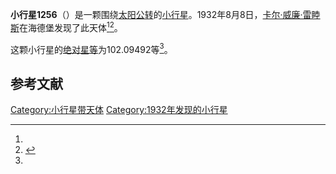 {{Infobox planet
| bgcolour = #FFFFC0
| name = 1256 Normannia
| symbol = 
| image = 
| caption = 
| discovery = yes
| discovery_ref = 
| discoverer = [[卡尔·威廉·雷睦斯|卡尔·威廉·雷睦斯]]
| discovery_site = [[海德堡|海德堡]] 
| discovered = 1932年8月8日
| designations = yes
| mp_name = 
| named_after = 
| alt_names = 1932 PD/ 1930 KO
| mp_category = [[外小行星带|外小行星带]]
| orbit_ref = <ref name="a">[http://ssd.jpl.nasa.gov/sbdb.cgi?sstr=1256 1256 Normannia] {{Wayback|url=http://ssd.jpl.nasa.gov/sbdb.cgi?sstr=1256 |date=20140828214208 }}，小行星數據庫瀏覽器（JPL Small-Body Database Browser）－[[美国国家航空航天局|美国国家航空航天局]]喷气推进实验室</ref>
| epoch = 2456400.5 (2013年4月18日更新)
| aphelion = {{convert|4.1919035|AU|km|3|abbr=on|lk=out}}
| perihelion = {{convert|3.5889221|AU|km|3|abbr=on}}
| semimajor = {{convert|3.8904128|AU|km|3|abbr=on}}
| eccentricity = 0.0774958
| period = 2802.799031 [[日|日]]<br />7.67[[儒略年|儒略年]]
| avg_speed = 
| inclination = 4.17462
| asc_node = 236.96113
| mean_anomaly = 
| arg_peri = 102.09492
| satellites = 
| physical_characteristics = yes
| dimensions = 
| mass = 
| density = 
| surface_grav = 
| escape_velocity = 
| sidereal_day = 
| axial_tilt = 
| pole_ecliptic_lat = 
| pole_ecliptic_lon = 
| albedo = 
| temperatures= 
| temp_name1 = 
| mean_temp_1 = 
| max_temp_1 = 
| temp_name2 = 
| max_temp_2 = 
| spectral_type = 
| abs_magnitude = 102.09492
}}

'''小行星1256'''（{{lang-en|1256 Normannia}}）是一颗围绕[[太阳|太阳]][[公转|公转]]的[[小行星|小行星]]。1932年8月8日，[[卡尔·威廉·雷睦斯|卡尔·威廉·雷睦斯]]在海德堡发现了此天体<ref name="a" /><ref>{{cite news|title=小行星列表|url=http://cfa-www.harvard.edu/iau/lists/NumberedMPs.txt|accessdate=2013-07-08|newspaper=哈佛大学|archive-date=2008-05-17|archive-url=https://web.archive.org/web/20080517010638/http://cfa-www.harvard.edu/iau/lists/NumberedMPs.txt|dead-url=no}}</ref>。

这颗小行星的[[绝对星等|绝对星等]]为102.09492等<ref name="a" />。

==参考文献==
{{reflist}}
{{Minor Planet Number|[[小行星1255|小行星1255]]|[[小行星1257|小行星1257]]}}

{{小天体}}

[[Category:小行星带天体|Category:小行星带天体]]
[[Category:1932年发现的小行星|Category:1932年发现的小行星]]

{{asteroid-stub}}